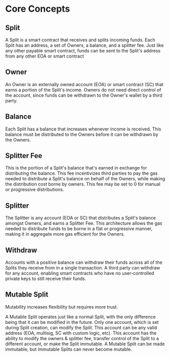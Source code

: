 
# Core Concepts

## Split

A Split is a smart contract that receives and splits incoming funds. Each Split
has an address, a set of Owners, a balance, and a splitter fee. Just like any
other payable smart contract, funds can be sent to the Split's address from any
other EOA or smart contract

## Owner

An Owner is an externally owned account (EOA) or smart contract (SC) that earns
a portion of the Split's income. Owners do not need direct control of the
account, since funds can be withdrawn to the Owner's wallet by a third party.

## Balance

Each Split has a balance that increases whenever income is received. This
balance must be distributed to the Owners before it can be withdrawn by the
Owners.

## Splitter Fee

This is the portion of a Split's balance that's earned in exchange for
distributing the balance. This fee incentivizes third parties to pay the gas
needed to distribute a Split's balance on behalf of the Owners, while making the
distribution cost borne by owners. This fee may be set to 0 for manual or
progressive distributions.

## Splitter

The Splitter is any account (EOA or SC) that distributes a Split's balance
amongst Owners, and earns a Splitter Fee. This architecture allows the gas
needed to distribute funds to be borne in a flat or progressive manner, making
it in aggregate more gas efficient for the Owners.

## Withdraw

Accounts with a positive balance can withdraw their funds across all of the
Splits they receive from in a single transaction. A third party can withdraw for
any account, enabling smart contracts who have no user-controlled private keys
to still receive their funds.

## Mutable Split

<Callout type="warning" emoji="⚠️">
  Mutability increases flexibility but requires more trust.
</Callout>

A Mutable Split operates just like a normal Split, with the only difference
being that it can be modified in the future. Only one account, which is set
during Split creation, can modify the Split. This account can be any valid
address (EOA, multisig, SC with custom logic, etc). This account has the ability
to modify the owners & splitter fee, transfer control of the Split to a
different account, or make the Split immutable. A Mutable Split can be made
immutable, but immutable Splits can never become mutable.
